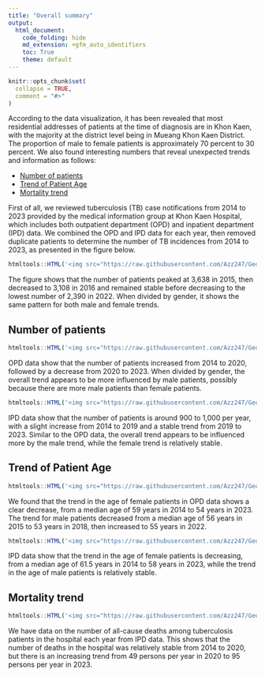 ```yaml
---
title: "Overall summary"
output: 
  html_document:
    code_folding: hide
    md_extension: +gfm_auto_identifiers
    toc: True
    theme: default
---
```


```r
knitr::opts_chunk$set(
  collapse = TRUE,
  comment = "#>"
)
```
According to the data visualization, it has been revealed that most residential addresses of patients at the time of diagnosis are in Khon Kaen, with the majority at the district level being in Mueang Khon Kaen District. The proportion of male to female patients is approximately 70 percent to 30 percent. We also found interesting numbers that reveal unexpected trends and information as follows:

- [Number of patients](#number-of-patients)
- [Trend of Patient Age](#trend-of-patient-age)
- [Mortality trend](#mortality-trend)


First of all, we reviewed tuberculosis (TB) case notifications from 2014 to 2023 provided by the medical information group at Khon Kaen Hospital, which includes both outpatient department (OPD) and inpatient department (IPD) data. We combined the OPD and IPD data for each year, then removed duplicate patients to determine the number of TB incidences from 2014 to 2023, as presented in the figure below.

```r
htmltools::HTML('<img src="https://raw.githubusercontent.com/Azz247/GeoTB/main/man/figures/TrendAllpt.png" width="80%" />')
```
The figure shows that the number of patients peaked at 3,638 in 2015, then decreased to 3,108 in 2016 and remained stable before decreasing to the lowest number of 2,390 in 2022. When divided by gender, it shows the same pattern for both male and female trends.

## Number of patients

```r
htmltools::HTML('<img src="https://raw.githubusercontent.com/Azz247/GeoTB/main/man/figures/NumberPt_OPD.png" width="80%" />')
```

OPD data show that the number of patients increased from 2014 to 2020, followed by a decrease from 2020 to 2023. When divided by gender, the overall trend appears to be more influenced by male patients, possibly because there are more male patients than female patients.

```r
htmltools::HTML('<img src="https://raw.githubusercontent.com/Azz247/GeoTB/main/man/figures/NumberPt_IPD.png" width="80%" />')
```

IPD data show that the number of patients is around 900 to 1,000 per year, with a slight increase from 2014 to 2019 and a stable trend from 2019 to 2023. Similar to the OPD data, the overall trend appears to be influenced more by the male trend, while the female trend is relatively stable.

## Trend of Patient Age

```r
htmltools::HTML('<img src="https://raw.githubusercontent.com/Azz247/GeoTB/main/man/figures/PatientAge_OPD.png" width="80%" />')
```

We found that the trend in the age of female patients in OPD data shows a clear decrease, from a median age of 59 years in 2014 to 54 years in 2023. The trend for male patients decreased from a median age of 56 years in 2015 to 53 years in 2018, then increased to 55 years in 2022.

```r
htmltools::HTML('<img src="https://raw.githubusercontent.com/Azz247/GeoTB/main/man/figures/PatientAge_IPD.png" width="80%" />')
```

IPD data show that the trend in the age of female patients is decreasing, from a median age of 61.5 years in 2014 to 58 years in 2023, while the trend in the age of male patients is relatively stable.

## Mortality trend

```r
htmltools::HTML('<img src="https://raw.githubusercontent.com/Azz247/GeoTB/main/man/figures/Death.png" width="80%" />')
```

We have data on the number of all-cause deaths among tuberculosis patients in the hospital each year from IPD data. This shows that the number of deaths in the hospital was relatively stable from 2014 to 2020, but there is an increasing trend from 49 persons per year in 2020 to 95 persons per year in 2023.
